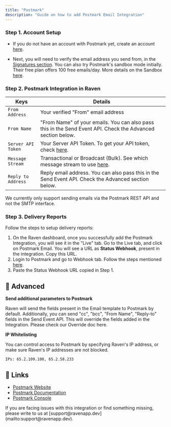 ```yaml
---
title: "Postmark"
description: "Guide on how to add Postmark Email Integration"
---
```


### Step 1. Account Setup

- If you do not have an account with Postmark yet, create an account
  [here](https://account.postmarkapp.com/sign_up).

- Next, you will need to verify the email address you send from, in the
  [Signatures section](https://account.postmarkapp.com/login). You can also try
  Postmark's sandbox mode initially. Their free plan offers 100 free emails/day.
  More details on the Sandbox
  [here](https://postmarkapp.com/developer/user-guide/sandbox-mode).

### Step 2. Postmark Integration in Raven

| Keys               | Details                                                                                                                                                                     |
| ------------------ | --------------------------------------------------------------------------------------------------------------------------------------------------------------------------- |
| `From Address`     | Your verified "From" email address                                                                                                                                          |
| `From Name`        | "From Name" of your emails. You can also pass this in the Send Event API. Check the Advanced section below.                                                                 |
| `Server API Token` | Your Server API Token. To get your API token, check [here](https://postmarkapp.com/support/article/1008-what-are-the-account-and-server-api-tokens).                        |
| `Message Stream`   | Transactional or Broadcast (Bulk). See which message stream to use [here](https://postmarkapp.com/support/article/1082-what-types-of-messages-are-a-good-fit-for-postmark). |
| `Reply to Address` | Reply email address. You can also pass this in the Send Event API. Check the Advanced section below.                                                                        |

<Info>
  We currently only support sending emails via the Postmark REST API and not the
  SMTP interface.
</Info>

### Step 3. Delivery Reports

Follow the steps to setup delivery reports:

1. On the Raven dashboard, once you successfully add the Postmark Integration,
   you will see it in the "Live" tab. Go to the Live tab, and click on Postmark
   Email. You will see a URL as **Status Webhook**, present in the integration.
   Copy this URL.
2. Login to Postmark and go to Webhook tab. Follow the steps mentioned
   [here](https://postmarkapp.com/developer/webhooks/delivery-webhook#set-the-webhook-url).
3. Paste the Status Webhook URL copied in Step 1.

## 💫 Advanced

**Send additional parameters to Postmark**

Raven will send the fields present in the Email template to Postmark by default.
Additionally, you can send "cc", "bcc", "From Name", "Reply-to" fields in the
Send Event API. This will override the fields added in the Integration. Please
check our Override doc here.

**IP Whitelisting**

You can control access to Postmark by specifying Raven's IP address, or make
sure Raven's IP addresses are not blocked.

    IPs: 65.2.109.100, 65.2.58.233

## 🔗 Links

- [Postmark Website​](https://postmarkapp.com/)
- [Postmark Documentation​](https://postmarkapp.com/developer)
- [Postmark Console](https://account.postmarkapp.com/login)

<Info>
  If you are facing issues with this integration or find something missing,
  please write to us at [support@ravenapp.dev](mailto:support@ravenapp.dev).
</Info>
